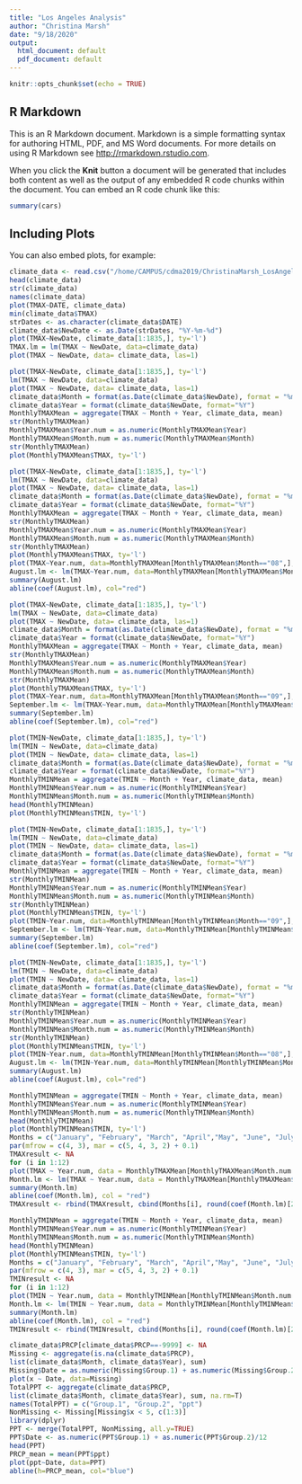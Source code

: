 ```yaml
---
title: "Los Angeles Analysis"
author: "Christina Marsh"
date: "9/18/2020"
output:
  html_document: default
  pdf_document: default
---
```


```r
knitr::opts_chunk$set(echo = TRUE)
```

## R Markdown

This is an R Markdown document. Markdown is a simple formatting syntax for authoring HTML, PDF, and MS Word documents. For more details on using R Markdown see <http://rmarkdown.rstudio.com>.

When you click the **Knit** button a document will be generated that includes both content as well as the output of any embedded R code chunks within the document. You can embed an R code chunk like this:

```r
summary(cars)
```

## Including Plots

You can also embed plots, for example:

```r
climate_data <- read.csv("/home/CAMPUS/cdma2019/ChristinaMarsh_LosAngeles_data.csv")
head(climate_data)
str(climate_data)
names(climate_data)
plot(TMAX~DATE, climate_data) 
min(climate_data$TMAX)
strDates <- as.character(climate_data$DATE)
climate_data$NewDate <- as.Date(strDates, "%Y-%m-%d")
plot(TMAX~NewDate, climate_data[1:1835,], ty='l')
TMAX.lm = lm(TMAX ~ NewDate, data=climate_data)
plot(TMAX ~ NewDate, data= climate_data, las=1)
```


```r
plot(TMAX~NewDate, climate_data[1:1835,], ty='l')
lm(TMAX ~ NewDate, data=climate_data)
plot(TMAX ~ NewDate, data= climate_data, las=1)
climate_data$Month = format(as.Date(climate_data$NewDate), format = "%m")
climate_data$Year = format(climate_data$NewDate, format="%Y")
MonthlyTMAXMean = aggregate(TMAX ~ Month + Year, climate_data, mean) 
str(MonthlyTMAXMean)
MonthlyTMAXMean$Year.num = as.numeric(MonthlyTMAXMean$Year)
MonthlyTMAXMean$Month.num = as.numeric(MonthlyTMAXMean$Month)
str(MonthlyTMAXMean)
plot(MonthlyTMAXMean$TMAX, ty='l')
```
```r
plot(TMAX~NewDate, climate_data[1:1835,], ty='l')
lm(TMAX ~ NewDate, data=climate_data)
plot(TMAX ~ NewDate, data= climate_data, las=1)
climate_data$Month = format(as.Date(climate_data$NewDate), format = "%m")
climate_data$Year = format(climate_data$NewDate, format="%Y")
MonthlyTMAXMean = aggregate(TMAX ~ Month + Year, climate_data, mean) 
str(MonthlyTMAXMean)
MonthlyTMAXMean$Year.num = as.numeric(MonthlyTMAXMean$Year)
MonthlyTMAXMean$Month.num = as.numeric(MonthlyTMAXMean$Month)
str(MonthlyTMAXMean)
plot(MonthlyTMAXMean$TMAX, ty='l')
plot(TMAX~Year.num, data=MonthlyTMAXMean[MonthlyTMAXMean$Month=="08",], ty='l', xlim=c(1906, 2014))
August.lm <- lm(TMAX~Year.num, data=MonthlyTMAXMean[MonthlyTMAXMean$Month=="08",])
summary(August.lm)
abline(coef(August.lm), col="red")
```
```r
plot(TMAX~NewDate, climate_data[1:1835,], ty='l')
lm(TMAX ~ NewDate, data=climate_data)
plot(TMAX ~ NewDate, data= climate_data, las=1)
climate_data$Month = format(as.Date(climate_data$NewDate), format = "%m")
climate_data$Year = format(climate_data$NewDate, format="%Y")
MonthlyTMAXMean = aggregate(TMAX ~ Month + Year, climate_data, mean) 
str(MonthlyTMAXMean)
MonthlyTMAXMean$Year.num = as.numeric(MonthlyTMAXMean$Year)
MonthlyTMAXMean$Month.num = as.numeric(MonthlyTMAXMean$Month)
str(MonthlyTMAXMean)
plot(MonthlyTMAXMean$TMAX, ty='l')
plot(TMAX~Year.num, data=MonthlyTMAXMean[MonthlyTMAXMean$Month=="09",], ty='l', xlim=c(1906, 2014))
September.lm <- lm(TMAX~Year.num, data=MonthlyTMAXMean[MonthlyTMAXMean$Month=="09",])
summary(September.lm)
abline(coef(September.lm), col="red")
```

```r
plot(TMIN~NewDate, climate_data[1:1835,], ty='l')
lm(TMIN ~ NewDate, data=climate_data)
plot(TMIN ~ NewDate, data= climate_data, las=1)
climate_data$Month = format(as.Date(climate_data$NewDate), format = "%m")
climate_data$Year = format(climate_data$NewDate, format="%Y")
MonthlyTMINMean = aggregate(TMIN ~ Month + Year, climate_data, mean)    
MonthlyTMINMean$Year.num = as.numeric(MonthlyTMINMean$Year)
MonthlyTMINMean$Month.num = as.numeric(MonthlyTMINMean$Month)
head(MonthlyTMINMean)
plot(MonthlyTMINMean$TMIN, ty='l') 
```

```r
plot(TMIN~NewDate, climate_data[1:1835,], ty='l')
lm(TMIN ~ NewDate, data=climate_data)
plot(TMIN ~ NewDate, data= climate_data, las=1)
climate_data$Month = format(as.Date(climate_data$NewDate), format = "%m")
climate_data$Year = format(climate_data$NewDate, format="%Y")
MonthlyTMINMean = aggregate(TMIN ~ Month + Year, climate_data, mean) 
str(MonthlyTMINMean)
MonthlyTMINMean$Year.num = as.numeric(MonthlyTMINMean$Year)
MonthlyTMINMean$Month.num = as.numeric(MonthlyTMINMean$Month)
str(MonthlyTMINMean)
plot(MonthlyTMINMean$TMIN, ty='l')
plot(TMIN~Year.num, data=MonthlyTMINMean[MonthlyTMINMean$Month=="09",], ty='l', xlim=c(1906, 2014))
September.lm <- lm(TMIN~Year.num, data=MonthlyTMINMean[MonthlyTMINMean$Month=="09",])
summary(September.lm)
abline(coef(September.lm), col="red")
```
```r
plot(TMIN~NewDate, climate_data[1:1835,], ty='l')
lm(TMIN ~ NewDate, data=climate_data)
plot(TMIN ~ NewDate, data= climate_data, las=1)
climate_data$Month = format(as.Date(climate_data$NewDate), format = "%m")
climate_data$Year = format(climate_data$NewDate, format="%Y")
MonthlyTMINMean = aggregate(TMIN ~ Month + Year, climate_data, mean) 
str(MonthlyTMINMean)
MonthlyTMINMean$Year.num = as.numeric(MonthlyTMINMean$Year)
MonthlyTMINMean$Month.num = as.numeric(MonthlyTMINMean$Month)
str(MonthlyTMINMean)
plot(MonthlyTMINMean$TMIN, ty='l')
plot(TMIN~Year.num, data=MonthlyTMINMean[MonthlyTMINMean$Month=="08",], ty='l', xlim=c(1906, 2014))
August.lm <- lm(TMIN~Year.num, data=MonthlyTMINMean[MonthlyTMINMean$Month=="08",])
summary(August.lm)
abline(coef(August.lm), col="red")
```

```r
MonthlyTMINMean = aggregate(TMIN ~ Month + Year, climate_data, mean)
MonthlyTMINMean$Year.num = as.numeric(MonthlyTMINMean$Year) 
MonthlyTMINMean$Month.num = as.numeric(MonthlyTMINMean$Month)
head(MonthlyTMINMean)
plot(MonthlyTMINMean$TMIN, ty='l')
Months = c("January", "February", "March", "April","May", "June", "July", "August", "September", "October","November", "December")
par(mfrow = c(4, 3), mar = c(5, 4, 3, 2) + 0.1)
TMAXresult <- NA
for (i in 1:12) 
plot(TMAX ~ Year.num, data = MonthlyTMAXMean[MonthlyTMAXMean$Month.num == i, ], ty = "l", las = 1, xlim = c(1906, 2014), main = Months[i], ylim = c(5, 35))
Month.lm <- lm(TMAX ~ Year.num, data = MonthlyTMAXMean[MonthlyTMAXMean$Month.num == i, ])
summary(Month.lm)
abline(coef(Month.lm), col = "red")
TMAXresult <- rbind(TMAXresult, cbind(Months[i], round(coef(Month.lm)[2], 4),round(summary(Month.lm)$coefficients[2,4], 4), round(summary(Month.lm)$r.squared,3)))
```

```r
MonthlyTMINMean = aggregate(TMIN ~ Month + Year, climate_data, mean)
MonthlyTMINMean$Year.num = as.numeric(MonthlyTMINMean$Year) 
MonthlyTMINMean$Month.num = as.numeric(MonthlyTMINMean$Month)
head(MonthlyTMINMean)
plot(MonthlyTMINMean$TMIN, ty='l')
Months = c("January", "February", "March", "April","May", "June", "July", "August", "September", "October","November", "December")
par(mfrow = c(4, 3), mar = c(5, 4, 3, 2) + 0.1)
TMINresult <- NA
for (i in 1:12) 
plot(TMIN ~ Year.num, data = MonthlyTMINMean[MonthlyTMINMean$Month.num == i, ], ty = "l", las = 1, xlim = c(1906, 2014), main = Months[i]) 
Month.lm <- lm(TMIN ~ Year.num, data = MonthlyTMINMean[MonthlyTMINMean$Month.num == i, ])
summary(Month.lm)
abline(coef(Month.lm), col = "red")
TMINresult <- rbind(TMINresult, cbind(Months[i], round(coef(Month.lm)[2], 4),round(summary(Month.lm)$coefficients[2,4], 4), round(summary(Month.lm)$r.squared,3)))
```


```r
climate_data$PRCP[climate_data$PRCP==-9999] <- NA 
Missing <- aggregate(is.na(climate_data$PRCP),
list(climate_data$Month, climate_data$Year), sum)
Missing$Date = as.numeric(Missing$Group.1) + as.numeric(Missing$Group.2)/12
plot(x ~ Date, data=Missing)
TotalPPT <- aggregate(climate_data$PRCP,
list(climate_data$Month, climate_data$Year), sum, na.rm=T)
names(TotalPPT) = c("Group.1", "Group.2", "ppt")
NonMissing <- Missing[Missing$x < 5, c(1:3)]
library(dplyr)
PPT <- merge(TotalPPT, NonMissing, all.y=TRUE)
PPT$Date <- as.numeric(PPT$Group.1) + as.numeric(PPT$Group.2)/12
head(PPT)
PRCP_mean = mean(PPT$ppt)
plot(ppt~Date, data=PPT)
abline(h=PRCP_mean, col="blue")
```


